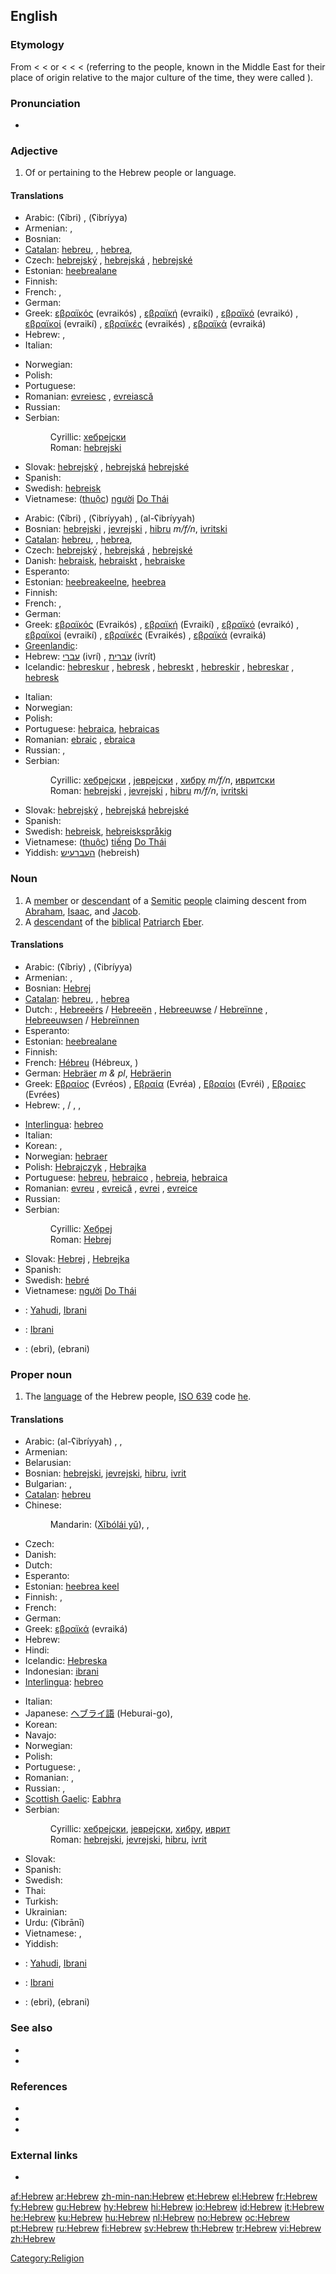 {{interwiktionary|code=he}}
==English==

===Etymology===
From {{etyl|enm}} {{term|Ebreu|lang=enm}} < {{etyl|fro}} {{term|Ebreu|lang=fro}} < {{etyl|la}} {{term|hebraeus|lang=la}} or {{term|Hebraic|lang=la}} <  {{etyl|grc}} {{term|sc=polytonic|Ἑβραῖος|tr=hebraios|lang=grc}} <  {{etyl|arc}} {{term|||tr='ibrāy|lang=arc}} < {{etyl|he}} {{term|sc=Hebr|עברי|tr=ʿIḇrî||traverse or pass over|lang=he}} (referring to the {{term|Ibri }} people, known in the Middle East for their place of origin relative to the major culture of the time, they were called {{term|Ibri||people from over on the other side of the Jordan river}}).

===Pronunciation===
* {{audio|en-us-Hebrew.ogg|Audio (US)}}

===Adjective===
{{en-adj|-}}

# Of or pertaining to the Hebrew people or language.

====Translations====
{{trans-top|pertaining to the people}}
* Arabic: {{Arab|[[عبري]]}} (ʕíbri) {{m}}, {{Arab|[[عبرية]]}} (ʕibríyya) {{f}}
* Armenian: {{t|hy|հրեական|tr=hreakan}}, {{t|hy|եբրայական|tr=ebrayakan}}
* Bosnian: {{t-|bs|hebrejski|m}}
* [[Catalan]]: [[hebreu]], {{m}}, [[hebrea]],{{f}}
* Czech: [[hebrejský]] {{m}}, [[hebrejská]] {{f}}, [[hebrejské]] {{n}}
* Estonian: [[heebrealane]]
* Finnish: {{t+|fi|heprealainen}}
* French: {{t+|fr|hébreu|m}}, {{t-|fr|hébraïque|m|f}}
* German: {{t+|de|hebräisch}}
* Greek: [[εβραϊκός]] (evraikós) {{m}}, [[εβραϊκή]] (evraikí) {{f}}, [[εβραϊκό]] (evraikó) {{n}}, [[εβραϊκοί]] (evraikí) {{m|p}}, [[εβραϊκές]] (evraikés) {{f|p}}, [[εβραϊκά]] (evraiká) {{n|p}}
* Hebrew: {{t-|he|עברי|m|tr=ivrí}}, {{t+|he|עברית|f|tr=ivrít}}
* Italian: {{t+|it|ebraico}}
{{trans-mid}}
* Norwegian: {{t+|no|hebraisk}}
* Polish: {{t+|pl|hebrajski|m}}
* Portuguese: {{t+|pt|hebraico}}
* Romanian: [[evreiesc]] {{m}}, [[evreiască]] {{f}}
* Russian: {{t+|ru|еврейский|m|tr=jevréjskij}}
* Serbian:
*: Cyrillic: [[хебрејски]] {{m}}
*: Roman: [[hebrejski]] {{m}}
* Slovak: [[hebrejský]] {{m}}, [[hebrejská]] {{f}} [[hebrejské]] {{n}}
* Spanish: {{t+|es|hebreo}}
* Swedish: [[hebreisk]]
* Vietnamese: ([[thuộc]]) [[người]] [[Do Thái]]
{{trans-bottom}}

{{trans-top|pertaining to the language}}
* Arabic: {{Arab|[[عبري]]}} (ʕíbri) {{m}}, {{Arab|[[عبرية]]}} (ʕibríyyah) {{f}}, {{Arab|[[العبرية]]}} (al-ʕibríyyah) {{n}}
* Bosnian: [[hebrejski]] {{m}}, [[jevrejski]] {{m}}, [[hibru]] ''m/f/n'', [[ivritski]] {{m}}
* [[Catalan]]: [[hebreu]], {{m}}, [[hebrea]],{{f}}
* Czech: [[hebrejský]] {{m}}, [[hebrejská]] {{f}}, [[hebrejské]] {{n}}
* Danish: [[hebraisk]], [[hebraiskt]] {{n}}, [[hebraiske]] {{p}}
* Esperanto: {{t|eo|hebrea}}
* Estonian: [[heebreakeelne]], [[heebrea]]
* Finnish: {{t+|fi|heprealainen}}
* French: {{t+|fr|hébreu|m}}, {{t+|fr|hébraïque|m|f}}
* German: {{t+|de|hebräisch}}
* Greek: [[εβραϊκός]] (Evraikós) {{m}}, [[εβραϊκή]] (Evraikí) {{f}}, [[εβραϊκό]] (evraikó) {{n}}, [[εβραϊκοί]] (evraikí) {{m|p}}, [[εβραϊκές]] (Evraikés) {{f|p}}, [[εβραϊκά]] (evraiká) {{n|p}}
* [[Greenlandic]]: {{t+|kl|Hebræerisut|xs=Greenlandic}}
* Hebrew: [[עברי]] (ivrí) {{m}}, [[עברית]] (ivrít) {{f}}
* Icelandic: [[hebreskur]] {{m}}, [[hebresk]] {{f}}, [[hebreskt]] {{n}}, [[hebreskir]] {{m|p}}, [[hebreskar]] {{f|p}}, [[hebresk]] {{n|p}}
{{trans-mid}}
* Italian: {{t+|it|ebraico}}
* Norwegian: {{t+|no|hebraisk}}
* Polish: {{t+|pl|hebrajski|m}}
* Portuguese: [[hebraica]], [[hebraicas]] {{p}}
* Romanian: [[ebraic]] {{m}}, [[ebraica]] {{f}}
* Russian: {{t+|ru|еврейский|m|tr=jevréjskij}},  {{qualifier|noun}} {{t|ru|иврит|m|tr=ivrít|sc=Cyrl}}
* Serbian:
*: Cyrillic: [[хебрејски]] {{m}}, [[јеврејски]] {{m}}, [[хибру]] ''m/f/n'', [[ивритски]] {{m}}
*: Roman: [[hebrejski]] {{m}}, [[jevrejski]] {{m}}, [[hibru]] ''m/f/n'', [[ivritski]] {{m}}
* Slovak: [[hebrejský]] {{m}}, [[hebrejská]] {{f}} [[hebrejské]] {{n}}
* Spanish: {{t+|es|hebreo|m}}
* Swedish: [[hebreisk]], [[hebreiskspråkig]]
* Vietnamese: ([[thuộc]]) [[tiếng]] [[Do Thái]]
* Yiddish: [[העברעיש]] (hebreish)
{{trans-bottom}}

===Noun===
{{en-noun}}

# A [[member]] or [[descendant]] of a [[Semite|Semitic]] [[people]] claiming descent from [[Abraham]], [[Isaac]], and [[Jacob]].
# A [[descendant]] of the [[biblical]] [[Patriarch]] [[Eber]].

====Translations====
{{trans-top|person}}
* Arabic: {{Arab|[[عبري|عِبْرِيّ]]}} (ʕíbriy) {{m}}, {{Arab|[[عبرية]]}} (ʕibríyya) {{f}}
* Armenian: {{t-|hy|եբրայեցի|tr=ebrayec’i}}, {{t-|hy|հրեա|tr=hrea}}
* Bosnian: [[Hebrej]] {{m}}
* [[Catalan]]: [[hebreu]], {{m}}, [[hebrea]] {{f}}
* Dutch: {{t-|nl|Hebreeër|m}}, [[Hebreeërs]] / [[Hebreeën]] {{p}}, [[Hebreeuwse]] / [[Hebreïnne]] {{f}}, [[Hebreeuwsen]] / [[Hebreïnnen]] {{p}}
* Esperanto: {{t-|eo|hebreo|xs=Esperanto}}
* Estonian: [[heebrealane]]
* Finnish: {{t+|fi|heprealainen}}
* French: [[Hébreu]] {{m}} (Hébreux, {{m|p}})
* German: [[Hebräer]] ''m & pl'', [[Hebräerin]] {{f}}
* Greek: [[Εβραίος]] (Evréos) {{m}}, [[Εβραία]] (Evréa) {{f}}, [[Εβραίοι]] (Evréi) {{m|p}}, [[Εβραίες]] (Evrées) {{f|p}}
* Hebrew: {{t-|he|עברי|m|tr=ivrí}},  {{t-|he|עברים|tr=ivrím}} / {{t-|he|עבריים|m|p|tr=ivriyím}}, {{t+|he|עבריה|f|tr=ivriyá}},  {{t-|he|עבריות|f|p|tr=ivriyót}}
{{trans-mid}}
* [[Interlingua]]: [[hebreo]]
* Italian: {{t+|it|ebreo|m}}
* Korean: {{t|ko|유대인|tr=yudaein|sc=Kore}},  {{t|ko|히브리인|tr=hibeuriin|sc=Kore}}
* Norwegian: [[hebraer]] {{m}}
* Polish: [[Hebrajczyk]] {{m}}, [[Hebrajka]] {{f}}
* Portuguese: [[hebreu]], [[hebraico]] {{m}}, [[hebreia]], [[hebraica]] {{f}}
* Romanian: [[evreu]] {{m}}, [[evreică]] {{f}}, [[evrei]] {{m|p}}, [[evreice]] {{f|p}}
* Russian: {{t+|ru|еврей|m|tr=jevréj}}
* Serbian:
*: Cyrillic: [[Хебреј]] {{m}}
*: Roman: [[Hebrej]] {{m}}
* Slovak: [[Hebrej]] {{m}}, [[Hebrejka]] {{f}}
* Spanish: {{t+|es|hebreo}}
* Swedish: [[hebré]]
* Vietnamese: [[người]] [[Do Thái]]
{{trans-bottom}}

{{checktrans-top}}
* {{ttbc|Indonesian}}: [[Yahudi]], [[Ibrani]]
* {{ttbc|Malay}}: [[Ibrani]]
* {{ttbc|Persian}}: {{fa-Arab|[[عبری]]}} (ebri), {{fa-Arab|[[عبرانی]]}} (ebrani)
{{checktrans-bottom}}

===Proper noun===
{{en-proper noun}}

# The [[language]] of the Hebrew people, [[ISO 639]] code [[he]].

====Translations====
{{trans-top|language}}
* Arabic: {{Arab|[[العبرية|العِبْرِيَّة]]}} (al-ʕibríyyah) {{f}},  {{t|ar|العبرية|f|tr=al-3ibríyyah|alt=العِبْرِيَّة|sc=Arab}},  {{t|ar|اليهودية|f|tr=al-yahudíyya|sc=Arab}}
* Armenian: {{t+|hy|եբրայերեն|tr=ebrayeren}}
* Belarusian: {{t|be|іўрыт|m|tr=iŭrýt|sc=Cyrl}}
* Bosnian: [[hebrejski]], [[jevrejski]], [[hibru]], [[ivrit]] {{m}}
* Bulgarian: {{t|bg|иврит|m|tr=ivrít|sc=Cyrl}},  {{t|bg|староеврейски език|m|tr=staroevréjski ezík|sc=Cyrl}}
* [[Catalan]]: [[hebreu]] {{m}}
* Chinese:
*: Mandarin: {{zh-ts|希伯來語|希伯来语}} ([[Xībólái yǔ]]),  {{t|zh|希伯來語|sc=Hani}},  {{t|zh|希伯来语|tr=Xībólái-yǔ|sc=Hani}}
* Czech: {{t-|cs|hebrejština|f}}
* Danish: {{t-|da|hebraisk}}
* Dutch: {{t+|nl|Hebreeuws|n}}
* Esperanto: {{t-|eo|hebreo|xs=Esperanto}}
* Estonian: [[heebrea keel]]
* Finnish: {{t+|fi|heprea}}, {{t+|fi|heprean kieli}}
* French: {{t+|fr|hébreu|m}}
* German: {{t+|de|Hebräisch|n}}
* Greek: [[εβραϊκά]] (evraiká) {{n|p}}
* Hebrew: {{t+|he|עברית|f|tr=ivrít}}
* Hindi: {{t-|hi|इब्रानी|tr=ibrānī|xs=Hindi}}
* Icelandic: [[Hebreska]]
* Indonesian: [[ibrani]]
* [[Interlingua]]: [[hebreo]]
{{trans-mid}}
* Italian: {{t+|it|ebraico|m}}
* Japanese: [[ヘブライ語]] (Heburai-go),  {{t|ja|ヘブライ語|tr=Heburai-go|sc=Jpan}}
* Korean: {{t|ko|히브리어|tr=Hibeuri-eo|sc=Kore}}
* Navajo: {{tø|nv|Hííbwoo bizaad}}
* Norwegian: {{t+|no|hebraisk}}
* Polish: {{t+|pl|hebrajski|m}}
* Portuguese: {{t+|pt|hebraico|m}}, {{t+|pt|hebreu|m}}
* Romanian: {{t-|ro|limba ebraică|f}}, {{t+|ro|ebraică|f}}
* Russian: {{t+|ru|иврит|m|tr=ivrít}},  {{t|ru|древнееврейский язык|m|tr=drevnejevréjskij jazýk|sc=Cyrl}}
* [[Scottish Gaelic]]: [[Eabhra]] {{f}}
* Serbian:
*: Cyrillic: [[хебрејски]], [[јеврејски]], [[хибру]], [[иврит]] {{m}}
*: Roman: [[hebrejski]], [[jevrejski]], [[hibru]], [[ivrit]] {{m}}
* Slovak: {{t+|sk|hebrejčina|f}}
* Spanish: {{t+|es|hebreo|m}}
* Swedish: {{t+|sv|hebreiska|c}}
* Thai: {{t|th|ภาษาฮิบรู|tr=paa-săa híp-roo|sc=Thai}}
* Turkish: {{t+|tr|İbranice}}
* Ukrainian: {{t|uk|іврит|m|tr=ivrýt|sc=Cyrl}}
* Urdu: {{ur-Arab|[[عبرانی]]}} (ʕibrānī)
* Vietnamese: {{t|vi|tiếng Hê-brơ}},  {{t|vi|tiếng Do Thái}}
* Yiddish: {{t|yi|לשון־קודש|n|tr=loshn-koydesh|sc=yi-Hebr}}
{{trans-bottom}}

{{checktrans-top}}
* {{ttbc|Indonesian}}: [[Yahudi]], [[Ibrani]]
* {{ttbc|Malay}}: [[Ibrani]]
* {{ttbc|Persian}}: {{fa-Arab|[[عبری]]}} (ebri), {{fa-Arab|[[عبرانی]]}} (ebrani)
{{checktrans-bottom}}

===See also===
* {{langcat}}
* {{pedialite|Hebrew language}}

===References===
* {{R:American Heritage 2000|Hebrew}}
* {{R:Dictionary.com|Hebrew}}
* {{R:WordNet 2003|Hebrew}}

===External links===
* {{ISO 639|link=Ethnologue|1code=he|code=heb}}

[[Category:Religion]]

[[af:Hebrew]]
[[ar:Hebrew]]
[[zh-min-nan:Hebrew]]
[[et:Hebrew]]
[[el:Hebrew]]
[[fr:Hebrew]]
[[fy:Hebrew]]
[[gu:Hebrew]]
[[hy:Hebrew]]
[[hi:Hebrew]]
[[io:Hebrew]]
[[id:Hebrew]]
[[it:Hebrew]]
[[he:Hebrew]]
[[ku:Hebrew]]
[[hu:Hebrew]]
[[nl:Hebrew]]
[[no:Hebrew]]
[[oc:Hebrew]]
[[pt:Hebrew]]
[[ru:Hebrew]]
[[fi:Hebrew]]
[[sv:Hebrew]]
[[th:Hebrew]]
[[tr:Hebrew]]
[[vi:Hebrew]]
[[zh:Hebrew]]